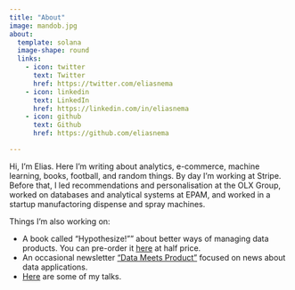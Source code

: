 ```yaml
---
title: "About"
image: mandob.jpg
about:
  template: solana
  image-shape: round
  links:
    - icon: twitter
      text: Twitter
      href: https://twitter.com/eliasnema
    - icon: linkedin
      text: LinkedIn
      href: https://linkedin.com/in/eliasnema
    - icon: github
      text: Github
      href: https://github.com/eliasnema

---
```


Hi, I'm Elias. Here I'm writing about analytics, e-commerce, machine learning, books, football, and random things. By day I'm working at Stripe. Before that, I led recommendations and personalisation at the OLX Group, worked on databases and analytical systems at EPAM, and worked in a startup manufactoring dispense and spray machines.

Things I'm also working on:

- A book called "Hypothesize!"" about better ways of managing data products. You can pre-order it [here](https://gumroad.com/l/SSTiNM/kwfh1gn) at half price.
- An occasional newsletter ["Data Meets Product"](https://www.getrevue.co/profile/eliasnema) focused on news about data applications.
- [Here](talks.qmd) are some of my talks.
